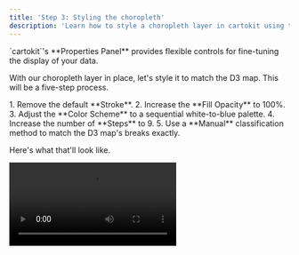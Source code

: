 ```yaml
---
title: 'Step 3: Styling the choropleth'
description: 'Learn how to style a choropleth layer in cartokit using the Properties Panel.'
---
```




<p class="text-xl tracking-wide text-gray-700 dark:text-gray-200">
  `cartokit`'s **Properties Panel** provides flexible controls for fine-tuning
  the display of your data.
</p>

With our choropleth layer in place, let's style it to match the D3 map. This will be a five-step process.

<Steps>
  1. Remove the default **Stroke**. 2. Increase the **Fill Opacity** to 100%. 3.
  Adjust the **Color Scheme** to a sequential white-to-blue palette. 4. Increase
  the number of **Steps** to 9. 5. Use a **Manual** classification method to
  match the D3 map's breaks exactly.
</Steps>

Here's what that'll look like.

<Video src="/style-choropleth.mp4" />

With these changes, we're 95% of the way there. As a final step, let's overlay state boundaries on top of our choropleth layer. Re-open the **Add Layer Modal** by clicking the <svg width="16" height="16" viewBox="0 0 24 24" fill="none" stroke="currentColor" stroke-width="2" stroke-linecap="round" stroke-linejoin="round" class="!inline"><line x1="12" y1="5" x2="12" y2="19" /><line x1="5" y1="12" x2="19" y2="12"/></svg> button in the **Layers** panel and enter the following url into the **Endpoint** field:

```
https://storage.googleapis.com/cartokit-datasets/us-states.json
```

This layer is a redistribution of the [US Census Bureau's 2023 Cartographic Boundary Files](https://www.census.gov/geographies/mapping-files/time-series/geo/cartographic-boundary.html). Give the layer a display name, such as "States", in the **Display Name** field, and click the **Add** button to add the layer to the map. Finally, click on a state to open the **Properties Panel** of the States layer, remove the layer's **Fill** and set its **Stroke** to white.

<Video src="/add-states.mp4" />

With that, we've arrived at a perfect replication of the original D3 map. Better yet, `cartokit` has been updating our program on every change, ensuring the code and the UI stay in sync. Let's get that code out of `cartokit` and running in our own development environment.
